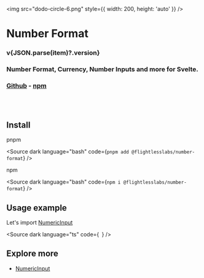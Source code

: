 
<main style={{ textAlign: 'center' }}>

<img src="dodo-circle-6.png" style={{ width: 200, height: 'auto' }} />

# Number Format

<h3 style={{ fontWeight: 500 }}>v{JSON.parse(item)?.version}</h3>

<h3 style={{ fontWeight: 400 }}>Number Format, Currency, Number Inputs and more for Svelte.</h3>

### [Github](https://github.com/flightlesslabs/number-format) - [npm](https://www.npmjs.com/package/@flightlesslabs/number-format)

</main>

<br />
<br />

## Install

pnpm

<Source
  dark
  language="bash"
  code={`
pnpm add @flightlesslabs/number-format
`}
/>

npm

<Source
  dark
  language="bash"
  code={`
npm i @flightlesslabs/number-format
`}
/>

## Usage example

Let's import [NumericInput](?path=/docs/numericinput--docs)

<Source
  dark
  language="ts"
  code={`
`}
/>

## Explore more

- [NumericInput](?path=/docs/numericinput--docs)
